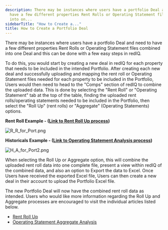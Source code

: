 ```yaml
---
description: There may be instances where users have a portfolio Deal and need to
  have a few different properties Rent Rolls or Operating Statement files combined
  into on...
sidebarTitle: "How to Create a..."
title: How to Create a Portfolio Deal
---
```


There may be instances where users have a portfolio Deal and need to have a few different properties Rent Rolls or Operating Statement files combined into one Deal and this can be done with a few easy steps in redIQ. 


To do this, you would start by creating a new deal in redIQ for each property that needs to be included in the intended Portfolio. After creating each new deal and successfully uploading and mapping the rent roll or Operating Statement files needed for each property to be included in the Portfolio, Users would then need to head to the "Comps" section of redIQ to combine the uploaded data. This is done by selecting the "Rent Roll" or "Operating Statement" tab at the top of the table, finding the uploaded rent rolls/operating statements needed to be included in the Portfolio, then select the "Roll Up" (rent rolls) or "Aggregate" (Operating Statements) options. 


**Rent Roll Example - ([Link to Rent Roll Up process](kb://article/zendesk:rediq:360040664052))**


<Frame>
  <img src="/images/rediq/d4cf7f50cd9f7981960def80c2e2228f8a5d8f53.png" alt="R_R_for_Port.png" />
</Frame>


**Historicals Example - ([Link to Operating Statement Analysis process](kb://article/zendesk:rediq:6796200773012))**


<Frame>
  <img src="/images/rediq/6279f734cc8e2b7d4edfe441882fe5a611482942.png" alt="H_A_for_Port2.png" />
</Frame>


When selecting the Roll Up or Aggregate option, this will combine the uploaded rent roll data into one complete file, present a view within redIQ of the combined data, and also an option to Export the data to Excel. Once Users have received the exported Excel file, Users can then create a new deal in their account to upload the Portfolio Excel file.


The new Portfolio Deal will now have the combined rent roll data as intended. Users who would like more information regarding the Roll Up and Aggregate processes are encouraged to visit the individual articles listed below.


* [Rent Roll Up](kb://article/zendesk:rediq:360040664052)
* [Operating Statement Aggregate Analysis](kb://article/zendesk:rediq:6796200773012)